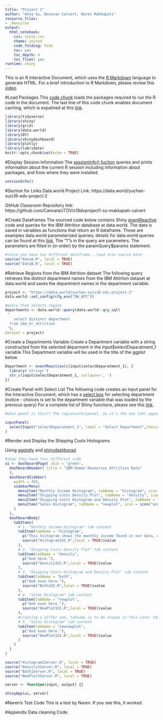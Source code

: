 ```yaml
---
title: "Project 2"
author: "Anna Su, Donovan Calvert, Naren Makkapati"
resource_files:
- .Renviron
output:
  html_notebook:
    css: style.css
    theme: united
    code_folding: hide
    toc: yes
    toc_depth: 4
    toc_float: yes
runtime: shiny
---
```

This is an R Interactive Document, which uses the [R Markdown](http://rmarkdown.rstudio.com/authoring_basics.html) language to generate HTML. For a brief introduction to R Markdown, please review this [video](https://www.youtube.com/watch?v=DNS7i2m4sB0&feature=youtu.be).

#Load Packages
This [code chunk](http://rmarkdown.rstudio.com/authoring_rcodechunks.html) loads the packages required to run the R code in the document.
The last line of this code chunk enables document caching, which is expalined at this [link](http://rmarkdown.rstudio.com/authoring_rcodechunks.html).



```r
library(tidyverse)
library(shiny)
library(grid)
library(data.world)
library(DT)
library(shinydashboard)
library(plotly)
library(lubridate)
knitr::opts_chunk$set(echo = TRUE)
```

#Display Session Information
The [sessionInfo() fuction](https://cran.r-project.org/web/packages/sessioninfo/sessioninfo.pdf) queries and prints information about the current R session including  information about packages, and from where they were installed.
```r
sessionInfo()
```

#Section for Links
Data.world Project Link: https://data.world/yuchan-su/s18-edv-project-2

GitHub Classroom Repository link: https://github.com/CannataUTDV/s18dvproject1-su-makkapati-calvert

#Create Dataframes
The sourced code below contains Shiny [eventReactive](https://shiny.rstudio.com/reference/shiny/1.0.1/observeEvent.html) code and queries for the IBM Attrition database at data.world. The data is saved in variables as functions that return an R dataframe. These are examples data.world parameterized queries; details for data.world queries can be found at this [link](https://cran.r-project.org/web/packages/data.world/vignettes/query.html). The "?"s in the query are parameters. The parameters are filled in (in order) by the paramQuery$params statement.

```r
#since you have two different dataframe...load into source here
source("DataA.R", local = TRUE)
source("DataB.R", local = TRUE)
```

#Retrieve Regions from the IBM Attrition dataset
The following query retrieves the distinct department names from the IBM Attirtion dataset at data.world and saves the department names in the department variable.
```r
project <- "https://data.world/yuchan-su/s18-edv-project-2" 
data.world::set_config(cfg_env("DW_API")) 

#query that selects region
departments <- data.world::query(data.world::qry_sql(
 "   
	select distinct department
  from ibm_hr_attrition
 "), 
dataset = project)
```
#Create a Departments Variable
Create a Department variable with a string constructed from the selected deparment in the input$selectDeparatment_1 variable.This Department variable will be used in the title of the ggplot below.

```r
Department <- eventReactive(c(input$selectDeparatment_1), { 
  library('stringr')
  str_c(input$selectDeparatment_1, collapse=', ')
})
```

#Create Panel with Select List
The following code creates an input panel for the Interactive Document, which has a [select box](https://shiny.rstudio.com/reference/shiny/latest/selectInput.html) for selecting department (notice - choices is set to the department variable that was loaded by the previous query) For a complete list of Shiny functions, please see this [link](https://shiny.rstudio.com/reference/shiny/latest/).

```r
#what panel is this?? The regionselectpanel. So it's the oen taht appears To have all the select TABS. In a way this is a way for people on the website to REDO the query

inputPanel(
  selectInput("selectDeparatment_1", label = "Select Department",choices = departments, multiple=TRUE, selected=c("Sales","Human Resources","Research & Development"))
)
```

#Render and Display the Shipping Costs Histograms

Using [ggplotly](https://www.rdocumentation.org/packages/plotly/versions/4.7.1/topics/ggplotly) and [shinydashborad](https://rstudio.github.io/shinydashboard/structure.html#dynamic-content-1)

```r
#show they have four different side 
ui <- dashboardPage( skin = "green",
  dashboardHeader( title = "IBM Human Resources Attrition Data"
  ),
  dashboardSidebar(
    width = 350,
    sidebarMenu(
      menuItem("Monthly Income Histogram", tabName = "histogram", icon = icon("asymmetrik")),
      menuItem("Shipping Costs Density Plot", tabName = "density", icon = icon("asymmetrik")),
      menuItem("Shipping Costs Histogram and Density Plot", tabName = "both", icon = icon("asymmetrik")),
      menuItem("Sales Histogram", tabName = "newplot", icon = icon("asymmetrik"))
    )
  ),
  dashboardBody(
    tabItems(
      # 1. "Monthly Income Histogram" tab content
      tabItem(tabName = "histogram",
        p("This histogram shows the monthly income found in our data, distributed by age."),
        source("Histogram1UI.R",local = TRUE)$value
      ),
      # 2. "Shipping Costs Density Plot" tab content
      tabItem(tabName = "density",
        p("And here."),
        source("Density1UI.R",local = TRUE)$value
      ),
      # 3. "Shipping Costs Histogram and Density Plot" tab content
      tabItem(tabName = "both",
        p("And even here."),
        source("Both1UI.R",local = TRUE)$value
      ),
      # 4. "Sales Histogram" tab content
      tabItem(tabName = "newplot",
        p("And even here."),
        source("NewPlot1UI.R",local = TRUE)$value
      ),
      #creating a differ one, tabname is to be unique in this case; then now you ahve ability to have FIVE plots. And then you go and make the server and UI file to change the graphs
      # 5. "Sales Histogram" tab content
      tabItem(tabName = "newnewplot",
        p("And even here."),
        source("NewPlot1UI.R",local = TRUE)$value
      )
    )
  )
)

source("Histogram1Server.R", local = TRUE)
source("Density1Server.R", local = TRUE)
source("Both1Server.R", local = TRUE)
source("NewPlot1Server.R", local = TRUE)

server <- function(input, output) {}

shinyApp(ui, server)

```

#Naren's Test Code
This is a test by Naren. If you see this, it worked.


#Appendix
Data cleaning Code.


